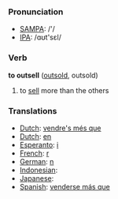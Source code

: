 === Pronunciation ===
*[[w:SAMPA|SAMPA]]: /'/
*[[w:IPA|IPA]]: /ɑʊt'sεl/

=== Verb ===

'''to outsell''' ([[outsold]], outsold)

# to [[sell]] more than the others

=== Translations ===
*[[Dutch]]: [[vendre's més que]]
*[[Dutch]]: [[en]]
*[[Esperanto]]: [[i]]
*[[French]]: [[r]]
*[[German]]: [[n]]
*[[Indonesian]]: [[]]
*[[Japanese]]: [[]]
*[[Spanish]]: [[venderse más que]]